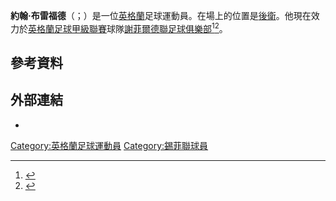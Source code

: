 '''約翰·布雷福德'''（{{lang-en|John Brayford}}；{{bd|1987年|12月29日}}）是一位[[英格蘭|英格蘭]]足球運動員。在場上的位置是[[後衛|後衛]]。他現在效力於[[英格蘭足球甲級聯賽|英格蘭足球甲級聯賽]]球隊[[謝菲爾德聯足球俱樂部|謝菲爾德聯足球俱樂部]]<ref name="beard sufc">{{cite news|title=John Brayford: Sheffield United sign Cardiff City full-back|url=http://www.bbc.co.uk/sport/0/football/30967592|accessdate=24 January 2015|publisher=BBC Sport|date=24 January 2015|archive-date=2015-01-27|archive-url=https://web.archive.org/web/20150127111324/http://www.bbc.co.uk/sport/0/football/30967592|dead-url=no}}</ref><ref name=bid>{{cite news|title=Cardiff City defender John Brayford on brink of Sheffield United switch as Lee Peltier deal nears completion|url=http://www.walesonline.co.uk/sport/football/football-news/cardiff-city-defender-john-brayford-8508406|accessdate=26 January 2015|publisher=Wales Online|date=23 January 2015|archive-date=2015-07-02|archive-url=https://web.archive.org/web/20150702073833/http://www.walesonline.co.uk/sport/football/football-news/cardiff-city-defender-john-brayford-8508406|dead-url=no}}</ref>。
==參考資料==
{{Reflist}}

==外部連結==
{{commons category|John Brayford}}
*{{soccerbase|id=43427}}

{{DEFAULTSORT:Brayford, John}}
[[Category:英格蘭足球運動員|Category:英格蘭足球運動員]]
[[Category:錫菲聯球員|Category:錫菲聯球員]]
{{Sport-bio-stub}}